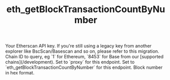 ﻿---
title: 'eth_getBlockTransactionCountByNumber'
description: 'Get the number of transactions in a block.'
api: 'GET /v2/api'
keywords: ['eth_getBlockTransactionCountByNumber', 'transaction count']
---



  <ParamField query="apikey" type="string">
    Your Etherscan API key. If you're still using a legacy key from another explorer like BscScan/Basescan and so on, please refer to this migration.
  </ParamField>
  <ParamField query="chainid" type="string" default="1">
    Chain ID to query, eg `1` for Ethereum, `8453` for Base from our [supported chains](/development).
  </ParamField>
  <ParamField query="module" type="string" default="proxy">
    Set to `proxy` for this endpoint.
  </ParamField>
  <ParamField query="action" type="string" default="eth_getBlockTransactionCountByNumber">
    Set to `eth_getBlockTransactionCountByNumber` for this endpoint.
  </ParamField>
  <ParamField query="tag" type="string" default="0x10FB78">
    Block number in hex format.
  </ParamField>
